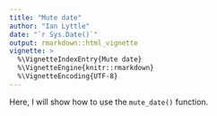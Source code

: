 ```yaml
---
title: "Mute date"
author: "Ian Lyttle"
date: "`r Sys.Date()`"
output: rmarkdown::html_vignette
vignette: >
  %\VignetteIndexEntry{Mute date}
  %\VignetteEngine{knitr::rmarkdown}
  %\VignetteEncoding{UTF-8}
---
```


Here, I will show how to use the `mute_date()` function.

